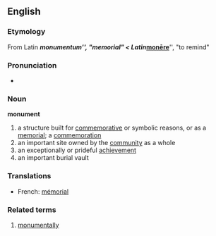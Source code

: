 == English ==
{{wikipedia}}
=== Etymology ===
From Latin '''''monumentum''''', "memorial" < Latin '''''[[monēre]]''''', "to remind"

=== Pronunciation ===
*{{AHD|/mŏn'yə-mənt/}}

=== Noun ===
'''monument'''
#a structure built for [[commemorative]] or symbolic reasons, or as a [[memorial]]; a [[commemoration]]
#an important site owned by the [[community]] as a whole
#an exceptionally or prideful [[achievement]]
#an important burial vault

=== Translations ===
*French: [[mémorial]]

=== Related terms ===
#[[monumentally]]